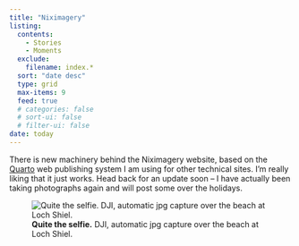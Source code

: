 ```yaml
---
title: "Niximagery"
listing:
  contents: 
    - Stories
    - Moments
  exclude:
    filename: index.*
  sort: "date desc"
  type: grid
  max-items: 9
  feed: true
  # categories: false
  # sort-ui: false
  # filter-ui: false
date: today
---
```

::: {layout-ncol=2}

There is new machinery behind the Niximagery website, based on the [Quarto](https://quarto.org/) web publishing system I am using for other technical sites. I'm really liking that it just works. Head back for an update soon -- I have actually been taking photographs again and will post some over the holidays.

![**Quite the selfie.** DJI, automatic jpg capture over the beach at Loch Shiel.](img/DJI_0030.JPG)

:::


